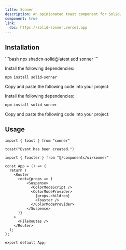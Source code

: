 ```yaml
---
title: Sonner
description: An opinionated toast component for Solid.
component: true
link:
  doc: https://solid-sonner.vercel.app
---
```



<ComponentPreview name="sonner-demo" client:only="solid-js" />

## Installation

<ComponentInstallation client:only="solid-js">

<Fragment slot="cli">
```bash
npx shadcn-solid@latest add sonner
```
</Fragment>

<Step slot="tw">

<StepItem>Install the following dependencies:</StepItem>
```bash
npm install solid-sonner
```

<StepItem>Copy and paste the following code into your project:</StepItem>
<ComponentSource name="sonner" client:only="solid-js" />

</Step>

<Step slot="uno">

<StepItem>Install the following dependencies:</StepItem>
```bash
npm install solid-sonner
```

<StepItem>Copy and paste the following code into your project:</StepItem>
<ComponentSource name="sonner" client:only="solid-js" />

</Step>

</ComponentInstallation>

## Usage

```tsx
import { toast } from "sonner"
```

```tsx
toast("Event has been created.")
```

```tsx title="src/main.tsx" {1,11}
import { Toaster } from "@/components/ui/sonner"
 
const App = () => {
  return (
    <Router
      root={props => (
          <Suspense>
            <ColorModeScript />
            <ColorModeProvider>
              {props.children}
              <Toaster />
            </ColorModeProvider>
          </Suspense>
      )}
    >
      <FileRoutes />
    </Router>
  );
};
 
export default App;
```